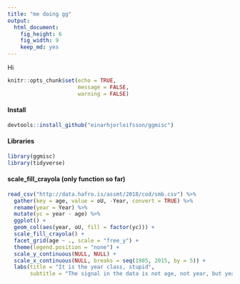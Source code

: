 ```yaml
---
title: "me doing gg"
output: 
  html_document: 
    fig_height: 6
    fig_width: 9
    keep_md: yes
---
```


Hi


```r
knitr::opts_chunk$set(echo = TRUE,
                      message = FALSE, 
                      warning = FALSE)
```

#### Install
```r
devtools::install_github("einarhjorleifsson/ggmisc")
```

#### Libraries

```r
library(ggmisc)
library(tidyverse)
```

#### scale_fill_crayola (only function so far)

```r
read_csv("http://data.hafro.is/assmt/2018/cod/smb.csv") %>% 
  gather(key = age, value = oU, -Year, convert = TRUE) %>% 
  rename(year = Year) %>% 
  mutate(yc = year - age) %>% 
  ggplot() +
  geom_col(aes(year, oU, fill = factor(yc))) + 
  scale_fill_crayola() +
  facet_grid(age ~ ., scale = "free_y") +
  theme(legend.position = "none") +
  scale_y_continuous(NULL, NULL) +
  scale_x_continuous(NULL, breaks = seq(1985, 2015, by = 5)) +
  labs(title = "It is the year class, stupid",
       subtitle = "The signal in the data is not age, not year, but yearclass")
```


